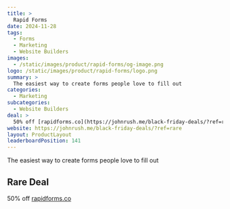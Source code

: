 ```yaml
---
title: >
  Rapid Forms
date: 2024-11-28
tags:
  - Forms
  - Marketing
  - Website Builders
images:
  - /static/images/product/rapid-forms/og-image.png
logo: /static/images/product/rapid-forms/logo.png
summary: >
  The easiest way to create forms people love to fill out
categories:
  - Marketing
subcategories:
  - Website Builders
deal: >
  50% off [rapidforms.co](https://johnrush.me/black-friday-deals/?ref=rare)
website: https://johnrush.me/black-friday-deals/?ref=rare
layout: ProductLayout
leaderboardPosition: 141
---
```

The easiest way to create forms people love to fill out

## Rare Deal

50% off [rapidforms.co](https://johnrush.me/black-friday-deals/?ref=rare)

